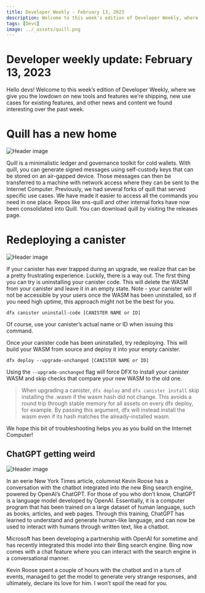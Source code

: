 ```yaml
---
title: Developer Weekly - February 13, 2023
description: Welcome to this week’s edition of Developer Weekly, where we give you the lowdown on new tools and features we’re shipping, new use cases for existing features, and other news and content we found interesting over the past week.
tags: [Devs]
image: ../_assets/quill.png
---
```


# Developer weekly update: February 13, 2023

<head>
  <meta property="og:image" content={require('../_assets/quill.png').default} />
  <meta property="twitter:image" content={require('../_assets/quill.png').default} />
</head>

Hello devs! Welcome to this week’s edition of Developer Weekly, where we give you the lowdown on new tools and features
we’re shipping, new use cases for existing features, and other news and content we found interesting over the past week.

# Quill has a new home

![Header image](../_assets/quill.png)

Quill is a minimalistic ledger and governance toolkit for cold wallets. With quill, you can generate signed messages
using self-custody keys that can be stored on an air-gapped device. Those messages can then be transferred to a machine
with network access where they can be sent to the Internet Computer.
Previously, we had several forks of quill that served specific use cases. We have made it easier to access all the
commands you need in one place. Repos like sns-quill and other internal forks have now been consolidated into Quill.
You can download quill by visiting the releases page.

# Redeploying a canister

![Header image](../_assets/broken-car.png)

If your canister has ever trapped during an upgrade, we realize that can be a pretty frustrating experience. Luckily,
there is a way out.
The first thing you can try is uninstalling your canister code. This will delete the WASM from your canister and leave
it in an empty state. Note - your canister will not be accessible by your users once the WASM has been uninstalled, so
if you need high uptime, this approach might not be the best for you.

```
dfx canister uninstall-code [CANISTER NAME or ID]
```

Of course, use your canister’s actual name or ID when issuing this command.

Once your canister code has been uninstalled, try redeploying. This will build your WASM from source and deploy it into
your empty canister.

```
dfx deploy --upgrade-unchanged [CANISTER NAME or ID]
```


Using the `--upgrade-unchanged` flag will force DFX to install your canister WASM and skip checks that compare your new
WASM to the old one.

> When upgrading a canister, `dfx deploy` and `dfx canister install` skip installing the .wasm
> if the wasm hash did not change. This avoids a round trip through stable memory for all
> assets on every dfx deploy, for example. By passing this argument, dfx will instead
> install the wasm even if its hash matches the already-installed wasm.

We hope this bit of troubleshooting helps you as you build on the Internet Computer!

## ChatGPT getting weird

![Header image](../_assets/chatgpt.png)

In an eerie New York Times article, columnist Kevin Roose has a conversation with the chatbot integrated into the new
Bing search engine, powered by OpenAI’s ChatGPT.
For those of you who don’t know, ChatGPT is a language model developed by OpenAI. Essentially, it is a computer program
that has been trained on a large dataset of human language, such as books, articles, and web pages. Through this
training, ChatGPT has learned to understand and generate human-like language, and can now be used to interact with
humans through written text, like a chatbot.

Microsoft has been developing a partnership with OpenAI for sometime and has recently integrated this model into their
Bing search engine. Bing now comes with a chat feature where you can interact with the search engine in a conversational
manner.

Kevin Roose spent a couple of hours with the chatbot and in a turn of events, managed to get the model to generate very
strange responses, and ultimately, declare its love for him. I won’t spoil the read for you.


